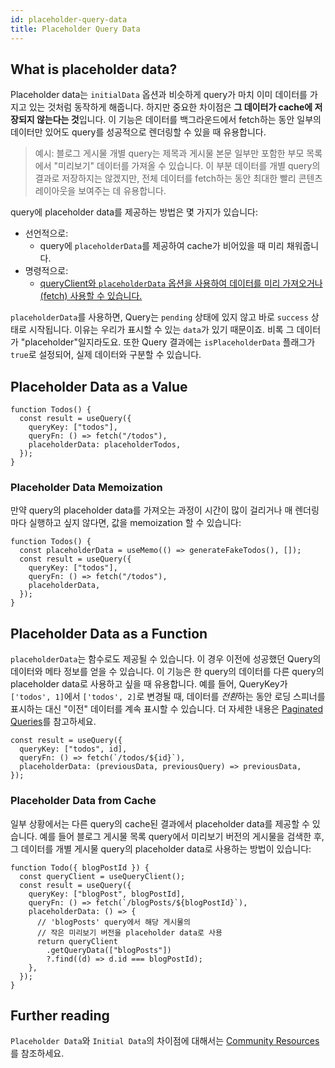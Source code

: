 ```yaml
---
id: placeholder-query-data
title: Placeholder Query Data
---
```


## What is placeholder data?

Placeholder data는 `initialData` 옵션과 비슷하게 query가 마치 이미 데이터를 가지고 있는 것처럼 동작하게 해줍니다. 하지만 중요한 차이점은 **그 데이터가 cache에 저장되지 않는다는 것**입니다. 이 기능은 데이터를 백그라운드에서 fetch하는 동안 일부의 데이터만 있어도 query를 성공적으로 렌더링할 수 있을 때 유용합니다.

> 예시: 블로그 게시물 개별 query는 제목과 게시물 본문 일부만 포함한 부모 목록에서 "미리보기" 데이터를 가져올 수 있습니다. 이 부분 데이터를 개별 query의 결과로 저장하지는 않겠지만, 전체 데이터를 fetch하는 동안 최대한 빨리 콘텐츠 레이아웃을 보여주는 데 유용합니다.

query에 placeholder data를 제공하는 방법은 몇 가지가 있습니다:

- 선언적으로:
  - query에 `placeholderData`를 제공하여 cache가 비어있을 때 미리 채워줍니다.
- 명령적으로:
  - [queryClient와 `placeholderData` 옵션을 사용하여 데이터를 미리 가져오거나(fetch) 사용할 수 있습니다.](../../../react/guides/prefetching)

`placeholderData`를 사용하면, Query는 `pending` 상태에 있지 않고 바로 `success` 상태로 시작됩니다. 이유는 우리가 표시할 수 있는 `data`가 있기 때문이죠. 비록 그 데이터가 "placeholder"일지라도요. 또한 Query 결과에는 `isPlaceholderData` 플래그가 `true`로 설정되어, 실제 데이터와 구분할 수 있습니다.

## Placeholder Data as a Value

[//]: # "ExampleValue"

```tsx
function Todos() {
  const result = useQuery({
    queryKey: ["todos"],
    queryFn: () => fetch("/todos"),
    placeholderData: placeholderTodos,
  });
}
```

[//]: # "ExampleValue"
[//]: # "Memoization"

### Placeholder Data Memoization

만약 query의 placeholder data를 가져오는 과정이 시간이 많이 걸리거나 매 렌더링마다 실행하고 싶지 않다면, 값을 memoization 할 수 있습니다:

```tsx
function Todos() {
  const placeholderData = useMemo(() => generateFakeTodos(), []);
  const result = useQuery({
    queryKey: ["todos"],
    queryFn: () => fetch("/todos"),
    placeholderData,
  });
}
```

[//]: # "Memoization"

## Placeholder Data as a Function

`placeholderData`는 함수로도 제공될 수 있습니다. 이 경우 이전에 성공했던 Query의 데이터와 메타 정보를 얻을 수 있습니다. 이 기능은 한 query의 데이터를 다른 query의 placeholder data로 사용하고 싶을 때 유용합니다. 예를 들어, QueryKey가 `['todos', 1]`에서 `['todos', 2]`로 변경될 때, 데이터를 *전환*하는 동안 로딩 스피너를 표시하는 대신 "이전" 데이터를 계속 표시할 수 있습니다. 더 자세한 내용은 [Paginated Queries](../paginated-queries)를 참고하세요.

[//]: # "ExampleFunction"

```tsx
const result = useQuery({
  queryKey: ["todos", id],
  queryFn: () => fetch(`/todos/${id}`),
  placeholderData: (previousData, previousQuery) => previousData,
});
```

[//]: # "ExampleFunction"

### Placeholder Data from Cache

일부 상황에서는 다른 query의 cache된 결과에서 placeholder data를 제공할 수 있습니다. 예를 들어 블로그 게시물 목록 query에서 미리보기 버전의 게시물을 검색한 후, 그 데이터를 개별 게시물 query의 placeholder data로 사용하는 방법이 있습니다:

[//]: # "ExampleCache"

```tsx
function Todo({ blogPostId }) {
  const queryClient = useQueryClient();
  const result = useQuery({
    queryKey: ["blogPost", blogPostId],
    queryFn: () => fetch(`/blogPosts/${blogPostId}`),
    placeholderData: () => {
      // 'blogPosts' query에서 해당 게시물의
      // 작은 미리보기 버전을 placeholder data로 사용
      return queryClient
        .getQueryData(["blogPosts"])
        ?.find((d) => d.id === blogPostId);
    },
  });
}
```

[//]: # "ExampleCache"
[//]: # "Materials"

## Further reading

`Placeholder Data`와 `Initial Data`의 차이점에 대해서는 [Community Resources](../../community/tkdodos-blog#9-placeholder-and-initial-data-in-react-query)를 참조하세요.

[//]: # "Materials"
